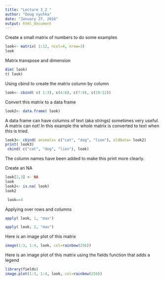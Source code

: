 ```yaml
---
title: "Lecture 3_2 "
author: "Doug nychka"
date: "January 27, 2016"
output: html_document
---
```



Create a small matrix of numbers to do some examples

```r
look<- matrix( 1:12, ncol=4, nrow=3)
look
```
Matrix transpose and dimension
```r
dim( look)
t( look)
```
Using cbind to create the matrix column by column
```r
look<- cbind( c( 1:3), c(4:6), c(7:9), c(10:12))
```
Convert this matrix to a data frame
```r
look2<- data.frame( look)
```
A data frame can have columns of text (aka strings) sometimes very useful. A matrix can not! In this example the whole matrix is converted to text when this is tried.
```r
look3<- cbind( animals= c("cat", "dog", "lion"), oldData= look2)
print( look3)
 cbind( c("cat", "dog", "lion"), look)
 ```
The column names have been added to make this print more clearly.
 
Create an NA
```r
look[2,3] <- NA
look
look2<- is.na( look)
look2

 look==4 

```

Applying over rows and columns

```r
apply( look, 1, "max")

apply( look, 2, "max")

```

Here is an image plot of this matrix
```r
image(1:3, 1:4, look, col=rainbow(256))
```

Here is an image plot of this matrix
using the fields function that adds a legend
```r
library(fields)
image.plot(1:3, 1:4, look, col=rainbow(256))
```
